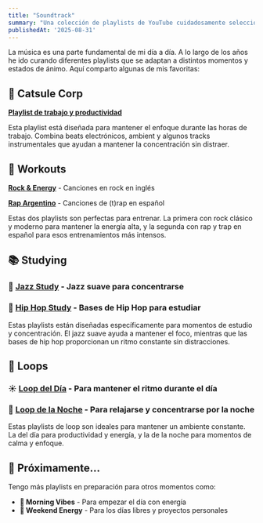 ```yaml
---
title: "Soundtrack"
summary: "Una colección de playlists de YouTube cuidadosamente seleccionadas para acompañar diferentes momentos de la semana. Desde música para trabajar hasta playlists para relajarse."
publishedAt: '2025-08-31'
---
```


La música es una parte fundamental de mi día a día. A lo largo de los años he ido curando diferentes playlists que se adaptan a distintos momentos y estados de ánimo. Aquí comparto algunas de mis favoritas:

## 🏢 Catsule Corp
**[Playlist de trabajo y productividad](https://www.youtube.com/playlist?list=PLTPLs7Ev6Hp2VsHSuBCp35h1XTjvAaveV)**

Esta playlist está diseñada para mantener el enfoque durante las horas de trabajo. Combina beats electrónicos, ambient y algunos tracks instrumentales que ayudan a mantener la concentración sin distraer.

## 💪 Workouts
**[Rock & Energy](https://www.youtube.com/playlist?list=PLLswL1pDm9Iwlb_XFikf9HUiRlLPzFjuW)** - Canciones en rock en inglés

**[Rap Argentino](https://www.youtube.com/playlist?list=PLLswL1pDm9IyEJ1zCLOs8qpEZLtPE_eqE)** - Canciones de (t)rap en español

Estas dos playlists son perfectas para entrenar. La primera con rock clásico y moderno para mantener la energía alta, y la segunda con rap y trap en español para esos entrenamientos más intensos.

## 📚 Studying

### 🎷 **[Jazz Study](https://www.youtube.com/playlist?list=PLLswL1pDm9IwZ04PHG4pRf1W-0EfWzq6u)** - Jazz suave para concentrarse

### 📀 **[Hip Hop Study](https://www.youtube.com/playlist?list=PLLswL1pDm9Ix-uLjXPcfZN_m59luQYVhy)** - Bases de Hip Hop para estudiar

Estas playlists están diseñadas específicamente para momentos de estudio y concentración. El jazz suave ayuda a mantener el foco, mientras que las bases de hip hop proporcionan un ritmo constante sin distracciones.

## 🔄 Loops
### ☀️ **[Loop del Día](https://www.youtube.com/playlist?list=PL0_mv1k_D3JFVanwwAB-1ODaEDeS7MiM)** - Para mantener el ritmo durante el día

### 🌙 **[Loop de la Noche](https://www.youtube.com/playlist?list=PL-0_mv1k_D3LlTi9v_LepbXjDTnTeGwgO)** - Para relajarse y concentrarse por la noche

Estas playlists de loop son ideales para mantener un ambiente constante. La del día para productividad y energía, y la de la noche para momentos de calma y enfoque.

## 🎯 Próximamente...

Tengo más playlists en preparación para otros momentos como:

- **🌅 Morning Vibes** - Para empezar el día con energía
- **🚀 Weekend Energy** - Para los días libres y proyectos personales